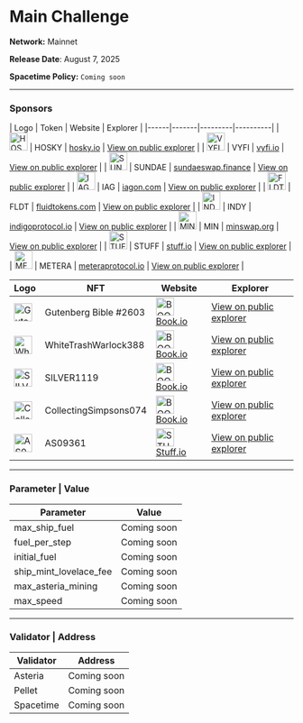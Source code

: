 

# Main Challenge
**Network:** Mainnet

**Release Date**: August 7, 2025

**Spacetime Policy:** `Coming soon`

---

### Sponsors
<div className="grid grid-cols-1 lg:grid-cols-2 gap-3">
| Logo | Token | Website | Explorer |
|------|-------|---------|----------|
| <img src="/images/challenge/sponsors/mainnet-challenge/asset17q7r59zlc3dgw0venc80pdv566q6yguw03f0d9.png" alt="HOSKY" width="32" /> | HOSKY | <a href="https://hosky.io" target="_blank" rel="noopener noreferrer">hosky.io</a> | <a href="https://cexplorer.io/asset/asset17q7r59zlc3dgw0venc80pdv566q6yguw03f0d9" target="_blank" rel="noopener noreferrer">View on public explorer</a> |
| <img src="/images/challenge/sponsors/mainnet-challenge/asset1znlnu4s2uv3ern2f52csz6s6pvr5rf6dj2uevx.png" alt="VYFI" width="32" /> | VYFI | <a href="https://vyfi.io" target="_blank" rel="noopener noreferrer">vyfi.io</a> | <a href="https://cexplorer.io/asset/asset1znlnu4s2uv3ern2f52csz6s6pvr5rf6dj2uevx" target="_blank" rel="noopener noreferrer">View on public explorer</a> |
| <img src="/images/challenge/sponsors/mainnet-challenge/asset1m4u92ke6820pkk07m8qmmguye02ewr8g6tezr0.png" alt="SUNDAE" width="32" /> | SUNDAE | <a href="https://sundaeswap.finance" target="_blank" rel="noopener noreferrer">sundaeswap.finance</a> | <a href="https://cexplorer.io/asset/asset1m4u92ke6820pkk07m8qmmguye02ewr8g6tezr0" target="_blank" rel="noopener noreferrer">View on public explorer</a> |
| <img src="/images/challenge/sponsors/mainnet-challenge/asset1z62wksuv4sjkl24kjgr2sm8tfr4p0cf9p32rca.png" alt="IAG" width="32" /> | IAG | <a href="https://www.iagon.com" target="_blank" rel="noopener noreferrer">iagon.com</a> | <a href="https://cexplorer.io/asset/asset1z62wksuv4sjkl24kjgr2sm8tfr4p0cf9p32rca" target="_blank" rel="noopener noreferrer">View on public explorer</a> |
| <img src="/images/challenge/sponsors/mainnet-challenge/asset1gayaljphz3tepway6u6ruuty9cee2pj7wch408.png" alt="FLDT" width="32" /> | FLDT | <a href="https://fluidtokens.com" target="_blank" rel="noopener noreferrer">fluidtokens.com</a> | <a href="https://cexplorer.io/asset/asset1gayaljphz3tepway6u6ruuty9cee2pj7wch408" target="_blank" rel="noopener noreferrer">View on public explorer</a> |
| <img src="/images/challenge/sponsors/mainnet-challenge/asset1u8caujpkc0km4vlwxnd8f954lxphrc8l55ef3j.png" alt="INDY" width="32" /> | INDY | <a href="https://indigoprotocol.io" target="_blank" rel="noopener noreferrer">indigoprotocol.io</a> | <a href="https://cexplorer.io/asset/asset1u8caujpkc0km4vlwxnd8f954lxphrc8l55ef3j" target="_blank" rel="noopener noreferrer">View on public explorer</a> |
| <img src="/images/challenge/sponsors/mainnet-challenge/asset1d9v7aptfvpx7we2la8f25kwprkj2ma5rp6uwzv.png" alt="MIN" width="32" /> | MIN | <a href="https://minswap.org" target="_blank" rel="noopener noreferrer">minswap.org</a> | <a href="https://cexplorer.io/asset/asset1d9v7aptfvpx7we2la8f25kwprkj2ma5rp6uwzv" target="_blank" rel="noopener noreferrer">View on public explorer</a> |
| <img src="/images/challenge/sponsors/mainnet-challenge/asset1lpmhzq33vsj9jpj2wsluu0usqfaf6kk96zdw5c.png" alt="STUFF" width="32" /> | STUFF | <a href="https://stuff.io" target="_blank" rel="noopener noreferrer">stuff.io</a> | <a href="https://cexplorer.io/asset/asset1lpmhzq33vsj9jpj2wsluu0usqfaf6kk96zdw5c" target="_blank" rel="noopener noreferrer">View on public explorer</a> |
| <img src="/images/challenge/sponsors/mainnet-challenge/asset194kfua9u5s3kw59em5kg87deyr3cdmf4utzml0.png" alt="METERA" width="32" /> | METERA | <a href="https://www.meteraprotocol.io" target="_blank" rel="noopener noreferrer">meteraprotocol.io</a> | <a href="https://cexplorer.io/asset/asset194kfua9u5s3kw59em5kg87deyr3cdmf4utzml0" target="_blank" rel="noopener noreferrer">View on public explorer</a> |

| Logo | NFT | Website | Explorer |
|------|-------|---------|----------|
| <img src="/images/challenge/sponsors/mainnet-challenge/asset14v8tx4pf5a98xxpc6myxtqv4q3jsmd9tts67ar.png" alt="Gutenberg Bible #2603" width="32" /> | Gutenberg Bible #2603 | <a href="https://book.io" target="_blank" rel="noopener noreferrer"><img src="/images/challenge/sponsors/mainnet-challenge/book-io.png" alt="BOOK IO" width="32" className="inline" /> Book.io</a> | <a href="https://cexplorer.io/policy/477cec772adb1466b301fb8161f505aa66ed1ee8d69d3e7984256a43" target="_blank" rel="noopener noreferrer">View on public explorer</a> |
| <img src="/images/challenge/sponsors/mainnet-challenge/asset147k3selmdx6acwjhchn8sucdn8wwx3wfq8yn3e.png" alt="WhiteTrashWarlock388" width="32" /> | WhiteTrashWarlock388 | <a href="https://book.io" target="_blank" rel="noopener noreferrer"><img src="/images/challenge/sponsors/mainnet-challenge/book-io.png" alt="BOOK IO" width="32" className="inline" /> Book.io</a> | <a href="https://cexplorer.io/policy/c5ec84e79e58cd5d7203d38738848991ddce76efad59ef701b6f4cf4" target="_blank" rel="noopener noreferrer">View on public explorer</a> |
| <img src="/images/challenge/sponsors/mainnet-challenge/asset1aal9trf6xc3aerrvt7ss2sdg7qpn0p6j2kjrs2.png" alt="SILVER1119" width="32" /> | SILVER1119 | <a href="https://book.io" target="_blank" rel="noopener noreferrer"><img src="/images/challenge/sponsors/mainnet-challenge/book-io.png" alt="BOOK IO" width="32" className="inline" /> Book.io</a> | <a href="https://cexplorer.io/policy/a0bf068fda05eda2d7cd00e51cdc599059449294101e7211a12195f9" target="_blank" rel="noopener noreferrer">View on public explorer</a> |
| <img src="/images/challenge/sponsors/mainnet-challenge/asset1x0cz3uaw7lgvhj7u4qum3qv9mn0kevxv2r0k2s.png" alt="CollectingSimpsons074" width="32" /> | CollectingSimpsons074 | <a href="https://book.io" target="_blank" rel="noopener noreferrer"><img src="/images/challenge/sponsors/mainnet-challenge/book-io.png" alt="BOOK IO" width="32" className="inline" /> Book.io</a> | <a href="https://cexplorer.io/policy/11fb60cbc42fc2012327d82309fe0c5cb39e5b2e83a83a9272d2faad" target="_blank" rel="noopener noreferrer">View on public explorer</a> |
| <img src="/images/challenge/sponsors/mainnet-challenge/asset1qrnzydsqgru7pq5qwfczkcnjlj2cy2pvgavgde.png" alt="AS09361" width="32" /> | AS09361 | <a href="https://stuff.io" target="_blank" rel="noopener noreferrer"><img src="/images/challenge/sponsors/mainnet-challenge/asset1lpmhzq33vsj9jpj2wsluu0usqfaf6kk96zdw5c.png" alt="STUFF" width="32" className="inline align-middle" /> Stuff.io</a> | <a href="https://cexplorer.io/policy/b4df23876be7207fe26e0cddfb08d6a73ff83754075efafb53446234" target="_blank" rel="noopener noreferrer">View on public explorer</a> |

</div>

---

### Parameter | Value

| Parameter                  | Value       |
|----------------------------|-------------|
| max_ship_fuel              | Coming soon |
| fuel_per_step              | Coming soon |
| initial_fuel               | Coming soon |
| ship_mint_lovelace_fee     | Coming soon |
| max_asteria_mining         | Coming soon |
| max_speed                  | Coming soon |

---

### Validator | Address

| Validator | Address     |
|-----------|-------------|
| Asteria   | Coming soon |
| Pellet    | Coming soon |
| Spacetime | Coming soon |
